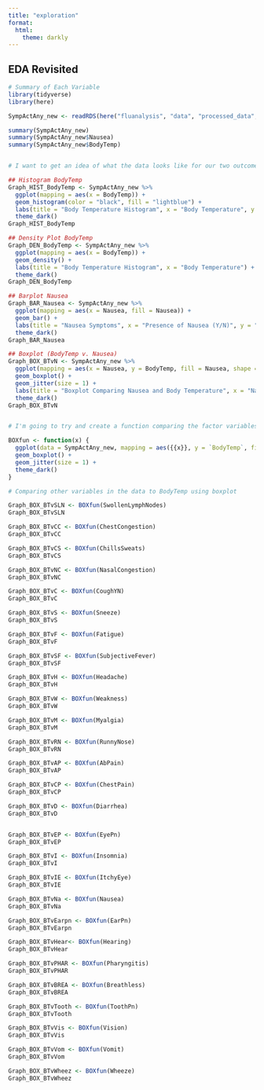```yaml
---
title: "exploration"
format:
  html:
    theme: darkly
---
```


## EDA Revisited



```r
# Summary of Each Variable
library(tidyverse)
library(here)

SympActAny_new <- readRDS(here("fluanalysis", "data", "processed_data", "SympActAny_new.rds"))

summary(SympActAny_new)
summary(SympActAny_new$Nausea)
summary(SympActAny_new$BodyTemp)


# I want to get an idea of what the data looks like for our two outcome variables individually and together...

## Histogram BodyTemp
Graph_HIST_BodyTemp <- SympActAny_new %>%
  ggplot(mapping = aes(x = BodyTemp)) +
  geom_histogram(color = "black", fill = "lightblue") + 
  labs(title = "Body Temperature Histogram", x = "Body Temperature", y = "Count") +
  theme_dark()
Graph_HIST_BodyTemp

## Density Plot BodyTemp
Graph_DEN_BodyTemp <- SympActAny_new %>%
  ggplot(mapping = aes(x = BodyTemp)) +
  geom_density() + 
  labs(title = "Body Temperature Histogram", x = "Body Temperature") +
  theme_dark()
Graph_DEN_BodyTemp

## Barplot Nausea
Graph_BAR_Nausea <- SympActAny_new %>%
  ggplot(mapping = aes(x = Nausea, fill = Nausea)) + 
  geom_bar() +
  labs(title = "Nausea Symptoms", x = "Presence of Nausea (Y/N)", y = "Count") +
  theme_dark()
Graph_BAR_Nausea

## Boxplot (BodyTemp v. Nausea)
Graph_BOX_BTvN <- SympActAny_new %>%
  ggplot(mapping = aes(x = Nausea, y = BodyTemp, fill = Nausea, shape = Nausea)) +
  geom_boxplot() +
  geom_jitter(size = 1) +
  labs(title = "Boxplot Comparing Nausea and Body Temperature", x = "Nausea", y = "Body Temperature (in Fahrenheit)") +
  theme_dark()
Graph_BOX_BTvN



```
```r
# I'm going to try and create a function comparing the factor variables to our continuous variable of interest... Just for practice...also I'm kind of curious 

BOXfun <- function(x) {
  ggplot(data = SympActAny_new, mapping = aes({{x}}, y = `BodyTemp`, fill = {{x}}, shape = {{x}})) +
  geom_boxplot() +
  geom_jitter(size = 1) +
  theme_dark()
}

# Comparing other variables in the data to BodyTemp using boxplot

Graph_BOX_BTvSLN <- BOXfun(SwollenLymphNodes)
Graph_BOX_BTvSLN

Graph_BOX_BTvCC <- BOXfun(ChestCongestion)
Graph_BOX_BTvCC

Graph_BOX_BTvCS <- BOXfun(ChillsSweats)
Graph_BOX_BTvCS

Graph_BOX_BTvNC <- BOXfun(NasalCongestion)
Graph_BOX_BTvNC

Graph_BOX_BTvC <- BOXfun(CoughYN)
Graph_BOX_BTvC

Graph_BOX_BTvS <- BOXfun(Sneeze)
Graph_BOX_BTvS

Graph_BOX_BTvF <- BOXfun(Fatigue)
Graph_BOX_BTvF 

Graph_BOX_BTvSF <- BOXfun(SubjectiveFever)
Graph_BOX_BTvSF 

Graph_BOX_BTvH <- BOXfun(Headache)
Graph_BOX_BTvH

Graph_BOX_BTvW <- BOXfun(Weakness)
Graph_BOX_BTvW

Graph_BOX_BTvM <- BOXfun(Myalgia)
Graph_BOX_BTvM

Graph_BOX_BTvRN <- BOXfun(RunnyNose)
Graph_BOX_BTvRN

Graph_BOX_BTvAP <- BOXfun(AbPain)
Graph_BOX_BTvAP

Graph_BOX_BTvCP <- BOXfun(ChestPain)
Graph_BOX_BTvCP

Graph_BOX_BTvD <- BOXfun(Diarrhea)
Graph_BOX_BTvD


Graph_BOX_BTvEP <- BOXfun(EyePn)
Graph_BOX_BTvEP

Graph_BOX_BTvI <- BOXfun(Insomnia)
Graph_BOX_BTvI

Graph_BOX_BTvIE <- BOXfun(ItchyEye)
Graph_BOX_BTvIE

Graph_BOX_BTvNa <- BOXfun(Nausea)
Graph_BOX_BTvNa

Graph_BOX_BTvEarpn <- BOXfun(EarPn)
Graph_BOX_BTvEarpn

Graph_BOX_BTvHear<- BOXfun(Hearing)
Graph_BOX_BTvHear

Graph_BOX_BTvPHAR <- BOXfun(Pharyngitis)
Graph_BOX_BTvPHAR

Graph_BOX_BTvBREA <- BOXfun(Breathless)
Graph_BOX_BTvBREA

Graph_BOX_BTvTooth <- BOXfun(ToothPn)
Graph_BOX_BTvTooth

Graph_BOX_BTvVis <- BOXfun(Vision)
Graph_BOX_BTvVis

Graph_BOX_BTvVom <- BOXfun(Vomit)
Graph_BOX_BTvVom

Graph_BOX_BTvWheez <- BOXfun(Wheeze)
Graph_BOX_BTvWheez

```














































